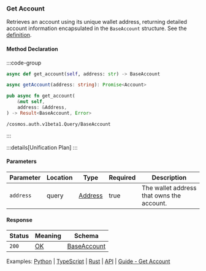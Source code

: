 ### Get Account

Retrieves an account using its unique wallet address, returning detailed account information encapsulated in the `BaseAccount` structure. See the [definition](https://github.com/cosmos/cosmos-sdk/tree/main/x/auth#account-1).

#### Method Declaration

:::code-group

```python [Python]
async def get_account(self, address: str) -> BaseAccount
```

```typescript [TypeScript]
async getAccount(address: string): Promise<Account>
```

```rust [Rust]
pub async fn get_account(
    &mut self,
    address: &Address,
) -> Result<BaseAccount, Error>
```

```url [API]
/cosmos.auth.v1beta1.Query/BaseAccount
```

:::

:::details[Unification Plan]
:::

#### Parameters

| Parameter           | Location | Type               | Required    | Description                                                           |
| ------------------- | -------- | ------------------ | ----------- | --------------------------------------------------------------------- |
| `address`           | query    | [Address]          | true        | The wallet address that owns the account.                             |

#### Response

| Status | Meaning     | Schema         |
| ------ | ----------- | -------------- | 
| `200`  | [OK]        | [BaseAccount]  |

Examples: [Python] | [TypeScript] | [Rust] | [API] | [Guide - Get Account]

[Python]: https://github.com/dydxprotocol/v4-clients/blob/3e8c7e1b960291b7ef273962d374d9934a5c4d33/v4-client-py-v2/examples/validator_get_example.py#L12
[typescript]: https://github.com/dydxprotocol/v4-clients/blob/3e8c7e1b960291b7ef273962d374d9934a5c4d33/v4-client-js/examples/validator_get_example.ts#L9
[Rust]: https://github.com/dydxprotocol/v4-clients/blob/3e8c7e1b960291b7ef273962d374d9934a5c4d33/v4-client-rs/client/examples/validator_get.rs#L32
[API]: https://test-dydx-rest.kingnodes.com/cosmos/auth/v1beta1/accounts/dydx14zzueazeh0hj67cghhf9jypslcf9sh2n5k6art
[Guide - Get Account]: ../../interaction/asset-management#get-account

[Address]: /types/address
[OK]: /types/ok
[BaseAccount]: /types/base_account
